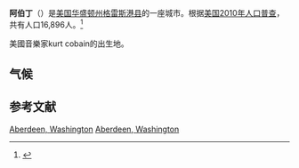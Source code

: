 {{noteTA
|G1=USState
}}

{{Infobox City
|chinese_name = 阿伯丁
|official_name = Aberdeen, Washington
|nickname = 
|motto = 
|image_skyline =  
|imagesize = 
|image_caption = 
|image_flag = Flag of Aberdeen, Washington.svg
|image_seal = 
|image_map = Grays_Harbor_County_Washington_Incorporated_and_Unincorporated_areas_Aberdeen_Highlighted.svg
|mapsize = 
|map_caption = 阿伯丁在华盛顿州的位置
|subdivision_type = [[世界地理索引|国家]]
|subdivision_name = [[美国|美国]]
|subdivision_type1 = [[美国州份|州]]
|subdivision_name1 = 华盛顿州
|subdivision_type2 = 县
|subdivision_name2 = [[格雷斯港县_(华盛顿州)|格雷斯港县]]
|leader_title = 
|leader_name = 
|leader_title1 =
|leader_name1 = 
|found_title = 
|found_date = 
|established_title = 
|established_date = 
|established_title1 = 
|established_date1 = 
|area_magnitude = 
|area_total = 31.5
|TotalArea_sq_mi = 12.2
|area_land  = 27.5
|LandArea_sq_mi = 10.6
|area_water = 4.0
|WaterArea_sq_mi = 1.6

<!-- Population -->
|area_water_percent = 
|area_urban =
|UrbanArea_sq_mi =
|area_metro  =
|MetroArea_sq_mi =
|population_as_of  = 2010年
|population_note = 
|population_total = 16,896
|population_urban = 
|population_metro  = 
|population_density = 598.0
|population_density_mi2 = 1548.8

<!-- General information -->
|timezone = PST
|utc_offset = -8
|timezone_DST = PDT
|utc_offset_DST = -7
|latd=46 |latm=58 |lats=33 |latNS=N 
|longd=123 |longm=49 |longs=7 |longEW=W

<!-- Area/postal codes & others --> 
|elevation = 7
|elevation_ft = 23
|website = 
|footnotes = 
}}



'''阿伯丁'''（{{lang-en|Aberdeen}}）是[[美国|美国]][[华盛顿州|华盛顿州]][[格雷斯港县_(华盛顿州)|格雷斯港县]]的一座城市。根据[[美国2010年人口普查|美国2010年人口普查]]，共有人口16,896人。<ref>{{cite web|url=http://www.census.gov/popest/cities/files/SUB-EST2005-all.csv|title=至2005年止美国人口统计数据表|format=csv|access-date=2007-11-11|archive-url=https://web.archive.org/web/20100210200305/http://www.census.gov/popest/cities/files/SUB-EST2005-all.csv|archive-date=2010-02-10|dead-url=yes}}</ref>


美國音樂家kurt cobain的出生地。

==气候==
{{Weather box |width = 75% 
|location = 阿伯丁（1991–2020正常值，1891年至今极端数据）
|single line = Y
| Jan record high F = 66
| Feb record high F = 73
| Mar record high F = 82
| Apr record high F = 88
| May record high F = 96
| Jun record high F = 108
| Jul record high F = 105
| Aug record high F = 105
| Sep record high F = 100
| Oct record high F = 86
| Nov record high F = 73
| Dec record high F = 63
| year record high F = 108
| Jan high F = 47.8
| Feb high F = 50.3
| Mar high F = 53.3
| Apr high F = 56.6
| May high F = 61.4
| Jun high F = 64.7
| Jul high F = 68.2
| Aug high F = 69.3
| Sep high F = 68.7
| Oct high F = 61.0
| Nov high F = 52.3
| Dec high F = 47.0
|year high F = 58.4
|Jan mean F = 42.5
|Feb mean F = 43.5
|Mar mean F = 45.8
|Apr mean F = 48.8
|May mean F = 54.0
|Jun mean F = 58.0
|Jul mean F = 61.2
|Aug mean F = 61.8
|Sep mean F = 59.9
|Oct mean F = 52.9
|Nov mean F = 45.9
|Dec mean F = 41.7
|year mean F = 51.3
| Jan low F = 37.3
| Feb low F = 36.7
| Mar low F = 38.4
| Apr low F = 41.1
| May low F = 46.6
| Jun low F = 51.2
| Jul low F = 54.2
| Aug low F = 54.4
| Sep low F = 51.1
| Oct low F = 44.8
| Nov low F = 39.6
| Dec low F = 36.5
|year low F = 44.3
| Jan record low F = 6
| Feb record low F = 8
| Mar record low F = 18
| Apr record low F = 20
| May record low F = 25
| Jun record low F = 32
| Jul record low F = 34
| Aug record low F = 36
| Sep record low F = 30
| Oct record low F = 19
| Nov record low F = 11
| Dec record low F = 6
|year record low F= 6
|Jan avg record high F = 55.8
|Feb avg record high F = 60.6
|Mar avg record high F = 67.6
|Apr avg record high F = 73.9
|May avg record high F = 81.4
|Jun avg record high F = 81.9
|Jul avg record high F = 84.5
|Aug avg record high F = 87.1
|Sep avg record high F = 85.0
|Oct avg record high F = 75.6
|Nov avg record high F = 61.1
|Dec avg record high F = 55.6
|year avg record high F= 92.2
|Jan avg record low F = 27.2
|Feb avg record low F = 27.6
|Mar avg record low F = 30.3
|Apr avg record low F = 32.9
|May avg record low F = 37.6
|Jun avg record low F = 44.1
|Jul avg record low F = 48.2
|Aug avg record low F = 47.9
|Sep avg record low F = 43.1
|Oct avg record low F = 34.7
|Nov avg record low F = 29.3
|Dec avg record low F = 26.8
|year avg record low F= 23.3
| Jan precipitation inch = 13.93
| Feb precipitation inch = 8.58
| Mar precipitation inch = 9.76
| Apr precipitation inch = 6.28
| May precipitation inch = 3.46
| Jun precipitation inch = 2.40
| Jul precipitation inch = 0.91
| Aug precipitation inch = 1.52
| Sep precipitation inch = 2.73
| Oct precipitation inch = 8.27
| Nov precipitation inch = 13.72
| Dec precipitation inch = 13.38
| Jan snow inch = 0.02
| Feb snow inch = 0.1
| Mar snow inch = 0.2
| Apr snow inch = 0.0
| May snow inch = 0.0
| Jun snow inch = 0.0
| Jul snow inch = 0.0
| Aug snow inch = 0.0
| Sep snow inch = 0.0
| Oct snow inch = 0.0
| Nov snow inch = 0.2
| Dec snow inch = 0.0
|year snow inch=
| precipitation colour = green
| Jan precipitation days = 22.3
| Feb precipitation days = 18.4
| Mar precipitation days = 21.7
| Apr precipitation days = 19.1
| May precipitation days = 13.6
| Jun precipitation days = 12.4
| Jul precipitation days = 6.6
| Aug precipitation days = 6.9
| Sep precipitation days = 9.4
| Oct precipitation days = 17.6
| Nov precipitation days = 21.5
| Dec precipitation days = 22.6
|unit precipitation days = 0.01 inch
|Jul snow days = 0.0
|Aug snow days = 0.0
|Sep snow days = 0.0
|Oct snow days = 0.0
|Nov snow days = 0.14
|Dec snow days = 0.0
|Jan snow days = 0.06
|Feb snow days = 0.12
|Mar snow days = 0.05
|Apr snow days = 0.0
|May snow days = 0.0
|Jun snow days = 0.0
|year snow days= 
|source 1 = <ref>{{cite web|url=http://www.wrcc.dri.edu/cgi-bin/cliMAIN.pl?wa0008|title=ABERDEEN, WASHINGTON (450008)|access-date=July 7, 2019|publisher=Western Regional Climate Centre|archive-date=2020-11-30|archive-url=https://web.archive.org/web/20201130210546/https://wrcc.dri.edu/cgi-bin/cliMAIN.pl?wa0008|dead-url=no}}</ref>
|date=October 2011
}}

== 参考文献 ==
{{reflist}}


{{Washington}}

[[Category:华盛顿州城市|Aberdeen, Washington]]
[[Category:格雷斯港县_(华盛顿州)|Aberdeen, Washington]]